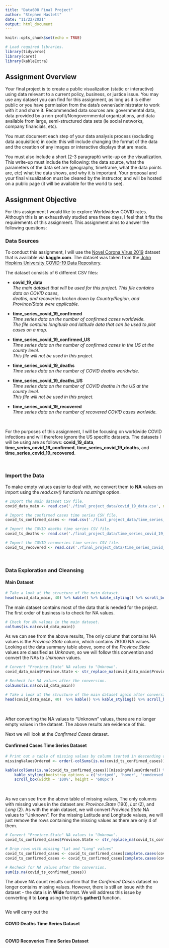 ```yaml
---
title: "Data608 Final Project"
author: "Stephen Haslett"
date: "11/22/2021"
output: html_document
---
```


```r
knitr::opts_chunk$set(echo = TRUE)

# Load required libraries.
library(tidyverse)
library(caret)
library(kableExtra)
```

## Assignment Overview

Your final project is to create a public visualization (static or interactive) using data relevant to a current policy, business, or justice issue. You may use any dataset you can find for this assignment, as long as it is either public or you have permission from the data’s owner/administrator to work with it and share it.
Recommended data sources are: governmental data, data provided by a non-profit/Nongovernmental organizations, and data available from large, semi-structured data sets (ie social networks, company financials, etc).

You must document each step of your data analysis process (excluding data acquisition) in code: this will include changing the format of the data and the creation of any images or interactive displays that are made.

You must also include a short (2-3 paragraph) write-up on the visualization. This write-up must include the following: the data source, what the parameters of the data set are (geography, timeframe, what the data points are, etc) what the data shows, and why it is important. Your proposal and your final visualization must be cleared by the instructor, and will be hosted on a public page (it will be available for the world to see).


## Assignment Objective

For this assignment I would like to explore Worldwidew COVID rates. Although this is an exhaustively studied area these days, I feel that it fits the requirements of this assignment. This assignment aims to answer the following questions:



### Data Sources

To conduct this assignment, I will use the [Novel Corona Virus 2019](https://www.kaggle.com/sudalairajkumar/novel-corona-virus-2019-dataset) dataset that is available via **kaggle.com**. The dataset was taken from the [John Hopkins University COVID-19 Data Repository](https://github.com/CSSEGISandData/COVID-19).

The dataset consists of 6 different CSV files:

- **covid_19_data**  
    _The main dataset that will be used for this project. This file contains data on COVID cases_,  
    _deaths, and recoveries broken down by Country/Region, and Province/State were applicable._

- **time_series_covid_19_confirmed**  
    _Time series data on the number of confirmed cases worldwide._  
    _The file contains longitude and latitude data that can be used to plot cases on a map._  

- **time_series_covid_19_confirmed_US**  
    _Time series data on the number of confirmed cases in the US at the county level._  
    _This file will not be used in this project._

- **time_series_covid_19_deaths**  
    _Time series data on the number of COVID deaths worldwide._

- **time_series_covid_19_deaths_US**  
    _Time series data on the number of COVID deaths in the US at the county level._  
    _This file will not be used in this project._

- **time_series_covid_19_recovered**  
    _Time series data on the number of recovered COVID cases worlwide._

\ 

For the purposes of this assignment, I will be focusing on worldwide COVID infections and will therefore ignore the US specific datasets. The datasets I will be using are as follows: **covid_19_data**, **time_series_covid_19_confirmed**, **time_series_covid_19_deaths**, and **time_series_covid_19_recovered**. 

\ 

### Import the Data

To make empty values easier to deal with, we convert them to **NA** values on import using the _read.csv()_ function's _na.strings_ option.

```r
# Import the main dataset CSV file.
covid_data_main <- read.csv('./final_project_data/covid_19_data.csv', na.strings = c('', 'NA'))

# Import the confirmed cases time series CSV file.
covid_ts_confirmed_cases <- read.csv('./final_project_data/time_series_covid_19_confirmed.csv', na.strings = c('', 'NA'))

# Import the COVID deaths time series CSV file. 
covid_ts_deaths <- read.csv('./final_project_data/time_series_covid_19_deaths.csv', na.strings = c('', 'NA'))

# Import the COVID recoveries time series CSV file.
covid_ts_recovered <- read.csv('./final_project_data/time_series_covid_19_recovered.csv', na.strings = c('', 'NA'))
```

\ 

### Data Exploration and Cleansing

#### Main Dataset
```r
# Take a look at the structure of the main dataset.
head(covid_data_main, 40) %>% kable() %>% kable_styling() %>% scroll_box(width = '100%', height = '600px')
```


The main dataset contains most of the data that is needed for the project. The first order of business is to check for NA values.

```r
# Check for NA values in the main dataset.
colSums(is.na(covid_data_main))
```


As we can see from the above results, The only column that contains NA values is the  _Province.State_ column, which contains 78100 NA values. Looking at the data summary table above, some of the _Province.State_ values are classified as _Unknown_, so we will follow this convention and convert the NAs to _Unknown_ values.

```r
# Convert "Province.State" NA values to "Unknown".
covid_data_main$Province.State <- str_replace_na(covid_data_main$Province.State, 'Unknown')

# Recheck for NA values after the conversion.
colSums(is.na(covid_data_main))

# Take a look at the structure of the main dataset again after conversion.
head(covid_data_main, 40)  %>% kable() %>% kable_styling() %>% scroll_box(width = '100%', height = '600px')
```

\ 

After converting the NA values to "Unknown" values, there are no longer empty values in the dataset. The above results are evidence of this.

Next we will look at the _Confirmed Cases_ dataset. 


#### Confirmed Cases Time Series Dataset
```r
# Print out a table of missing values by column (sorted in descending order).
missingValuesOrdered <- order(-colSums(is.na(covid_ts_confirmed_cases)))

kable(colSums(is.na(covid_ts_confirmed_cases))[missingValuesOrdered]) %>%
    kable_styling(bootstrap_options = c('striped', 'hover', 'condensed', 'responsive')) %>% 
    scroll_box(width = '100%', height = '600px')
```

\ 

As we can see from the above table of missing values, The only columns with missing values in the dataset are: _Province.State_ (190), _Lat_ (2), and _Long_ (2). As with the main dataset, we will convert _Province.State_ NA values to "Unknown". For the missing Latitude and Longitude values, we will just remove the rows containing the missing values as there are only 4 of them.

```r
# Convert "Province.State" NA values to "Unknown".
covid_ts_confirmed_cases$Province.State <- str_replace_na(covid_ts_confirmed_cases$Province.State, 'Unknown')

# Drop rows with missing "Lat and "Long" values"
covid_ts_confirmed_cases <- covid_ts_confirmed_cases[complete.cases(covid_ts_confirmed_cases$Lat),]
covid_ts_confirmed_cases <- covid_ts_confirmed_cases[complete.cases(covid_ts_confirmed_cases$Long),]

# Recheck for NA values after the conversion.
sum(is.na(covid_ts_confirmed_cases))
```


The above NA count results confirm that the _Confirmed Cases_ dataset no longer contains missing values. However, there is still an issue with the dataset - the data is in **Wide** format. We will address this issue by converting it to **Long** using the _tidyr_'s **gather()** function.

```r

```


We will carry out the 

#### COVID Deaths Time Series Dataset
```r
```


#### COVID Recoveries Time Series Dataset
```r
```


